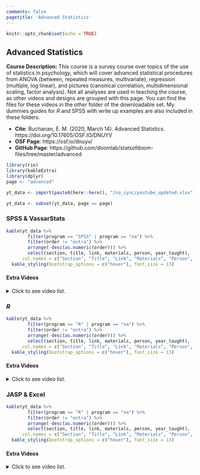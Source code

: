 ```yaml
---
comments: false
pagetitle: 'Advanced Statistics'
---
```


```r
knitr::opts_chunk$set(echo = TRUE)
```

## Advanced Statistics

**Course Description:** This course is a survey course over topics of the use of statistics in psychology, which will cover advanced statistical procedures from ANOVA (between, repeated measures, multivariate), regression (multiple, log linear), and pictures (canonical correlation, multidimensional scaling, factor analysis). Not all analyses are used in teaching the course, as other videos and designs are grouped with this page. You can find the files for these videos in the _other_ folder of the downloadable set. My dummies guides for _R_ and SPSS with write up examples are also included in these folders.

- **Cite**: Buchanan, E. M. (2020, March 14). Advanced Statistics. https://doi.org/10.17605/OSF.IO/DNUYV 
- **OSF Page**: https://osf.io/dnuyv/
- **GitHub Page**: https://github.com/doomlab/statsofdoom-files/tree/master/advanced

```r
library(rio)
library(kableExtra)
library(dplyr)
page <- "advanced"

yt_data <- import(paste0(here::here(), "/no_sync/youtube_updated.xlsx"))

yt_data <- subset(yt_data, page == page)
```

### SPSS & VassarStats

```r
kable(yt_data %>% 
        filter(program == "SPSS" | program == "na") %>% 
        filter(order != "extra") %>% 
        arrange(-desc(as.numeric(order))) %>%
        select(section, title, link, materials, person, year_taught),
      col.names = c("Section", "Title", "Link", "Materials", "Person", "Year Taught")) %>% 
  kable_styling(bootstrap_options = c("hover"), font_size = 13)
```

#### Extra Videos

<details>

  <summary>
  Click to see video list.
  </summary>

```r
kable(yt_data %>% 
        filter(program == "SPSS" | program == "na") %>% 
        filter(order == "extra") %>% 
        arrange(desc(section)) %>% 
        select(section, title, link, materials, person, year_taught),
      col.names = c("Section", "Title", "Link", "Materials", "Person", "Year Taught")) %>% 
  kable_styling(bootstrap_options = c("hover"), font_size = 13)
```

</details>

### *R* 

```r
kable(yt_data %>% 
        filter(program == "R" | program == "na") %>% 
        filter(order != "extra") %>% 
        arrange(-desc(as.numeric(order))) %>%
        select(section, title, link, materials, person, year_taught),
      col.names = c("Section", "Title", "Link", "Materials", "Person", "Year Taught")) %>% 
  kable_styling(bootstrap_options = c("hover"), font_size = 13)
```

#### Extra Videos

<details>

  <summary>
  Click to see video list.
  </summary>

```r
kable(yt_data %>% 
        filter(program == "R" | program == "na") %>% 
        filter(order == "extra") %>% 
        arrange(desc(section)) %>% 
        select(section, title, link, materials, person, year_taught),
      col.names = c("Section", "Title", "Link", "Materials", "Person", "Year Taught")) %>% 
  kable_styling(bootstrap_options = c("hover"), font_size = 13)
```

</details>

### JASP & Excel

```r
kable(yt_data %>% 
        filter(program == "R" | program == "na") %>% 
        filter(order != "extra") %>% 
        arrange(-desc(as.numeric(order))) %>%
        select(section, title, link, materials, person, year_taught),
      col.names = c("Section", "Title", "Link", "Materials", "Person", "Year Taught")) %>% 
  kable_styling(bootstrap_options = c("hover"), font_size = 13)
```

#### Extra Videos

<details>

  <summary>
  Click to see video list.
  </summary>

```r
kable(yt_data %>% 
        filter(program == "R" | program == "na") %>% 
        filter(order == "extra") %>% 
        arrange(desc(section)) %>% 
        select(section, title, link, materials, person, year_taught),
      col.names = c("Section", "Title", "Link", "Materials", "Person", "Year Taught")) %>% 
  kable_styling(bootstrap_options = c("hover"), font_size = 13)
```

</details>
